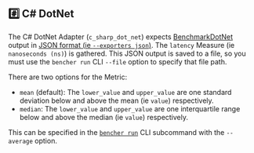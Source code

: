 
## #️⃣ C# DotNet

The C# DotNet Adapter (`c_sharp_dot_net`) expects [BenchmarkDotNet](https://github.com/dotnet/BenchmarkDotNet) output in [JSON format (ie `--exporters json`)](https://benchmarkdotnet.org/articles/configs/exporters.html#sample-introexportjson).
The `latency` Measure (ie `nanoseconds (ns)`) is gathered.
This JSON output is saved to a file, so you must use the `bencher run` CLI `--file` option to specify that file path.

<Dotnet />

There are two options for the Metric:
- `mean` (default):  The `lower_value` and `upper_value` are one standard deviation below and above the mean (ie `value`) respectively.
- `median`: The `lower_value` and `upper_value` are one interquartile range below and above the median (ie `value`) respectively.

This can be specified in the <code><a href="/docs/explanation/bencher-run/">bencher run</a></code> CLI subcommand with the `--average` option.